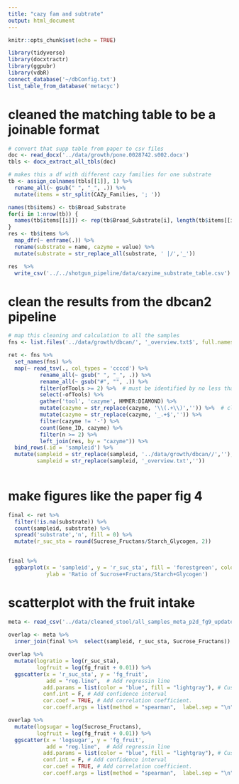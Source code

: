 ```yaml
---
title: "cazy fam and subtrate"
output: html_document
---
```


```r
knitr::opts_chunk$set(echo = TRUE)
```

```r
library(tidyverse)
library(docxtractr)
library(ggpubr)
library(vdbR)
connect_database('~/dbConfig.txt')
list_table_from_database('metacyc')
```

# cleaned the matching table to be a joinable format

```r
# convert that supp table from paper to csv files
doc <- read_docx('../data/growth/pone.0028742.s002.docx')
tbls <- docx_extract_all_tbls(doc)
```

```r
# makes this a df with different cazy families for one substrate
tb <- assign_colnames(tbls[[1]], 1) %>% 
  rename_all(~ gsub(" ", "_", .)) %>% 
  mutate(items = str_split(CAZy_Families, '; '))

names(tb$items) <- tb$Broad_Substrate
for(i in 1:nrow(tb)) {
  names(tb$items[[i]]) <- rep(tb$Broad_Substrate[i], length(tb$items[[i]]))
}
res <- tb$items %>% 
  map_dfr(~ enframe(.)) %>% 
  rename(substrate = name, cazyme = value) %>% 
  mutate(substrate = str_replace_all(substrate, ' |/','_'))

res  %>% 
  write_csv('../../shotgun_pipeline/data/cazyime_substrate_table.csv')
```

# clean the results from the dbcan2 pipeline

```r
# map this cleaning and calculation to all the samples
fns <- list.files('../data/growth/dbcan/', '_overview.txt$', full.names = T)

ret <- fns %>% 
  set_names(fns) %>% 
  map(~ read_tsv(., col_types = 'ccccd') %>% 
          rename_all(~ gsub(" ", "_", .)) %>% 
          rename_all(~ gsub("#", "", .)) %>% 
          filter(ofTools >= 2) %>%  # must be identified by no less than 2 tools
          select(-ofTools) %>%
          gather('tool', 'cazyme', HMMER:DIAMOND) %>% 
          mutate(cazyme = str_replace(cazyme, '\\(.+\\)','')) %>%  # cleaning the cazyme terms 
          mutate(cazyme = str_replace(cazyme, '_.+$','')) %>% 
          filter(cazyme != '-') %>% 
          count(Gene_ID, cazyme) %>% 
          filter(n >= 2) %>% 
          left_join(res, by = "cazyme")) %>% 
  bind_rows(.id = 'sampleid') %>% 
  mutate(sampleid = str_replace(sampleid, '../data/growth/dbcan//',''),
         sampleid = str_replace(sampleid, '_overview.txt','')) 
  
```

# make figures like the paper fig 4

```r
final <- ret %>% 
  filter(!is.na(substrate)) %>% 
  count(sampleid, substrate) %>% 
  spread('substrate','n', fill = 0) %>% 
  mutate(r_suc_sta = round(Sucrose_Fructans/Starch_Glycogen, 2))
 
```

```r
final %>% 
  ggbarplot(x = 'sampleid', y = 'r_suc_sta', fill = 'forestgreen', color = 'white',
            ylab = 'Ratio of Sucrose+Fructans/Starch+Glycogen')

```
# scatterplot with the fruit intake

```r
meta <- read_csv('../data/cleaned_stool/all_samples_meta_p2d_fg9_updated.csv')
 
overlap <- meta %>% 
  inner_join(final %>%  select(sampleid, r_suc_sta, Sucrose_Fructans))

overlap %>% 
  mutate(logratio = log(r_suc_sta), 
         logfruit = log(fg_fruit + 0.01)) %>% 
  ggscatter(x = 'r_suc_sta', y = 'fg_fruit',
            add = "reg.line",  # Add regressin line
           add.params = list(color = "blue", fill = "lightgray"), # Customize line
           conf.int = F, # Add confidence interval
           cor.coef = TRUE, # Add correlation coefficient.
           cor.coeff.args = list(method = "spearman",  label.sep = "\n"))
``` 

```r
overlap %>% 
  mutate(logsugar = log(Sucrose_Fructans), 
         logfruit = log(fg_fruit + 0.01)) %>% 
  ggscatter(x = 'logsugar', y = 'fg_fruit',
            add = "reg.line",  # Add regressin line
           add.params = list(color = "blue", fill = "lightgray"), # Customize line
           conf.int = F, # Add confidence interval
           cor.coef = TRUE, # Add correlation coefficient.
           cor.coeff.args = list(method = "spearman",  label.sep = "\n"))
```



